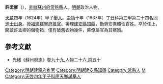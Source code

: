 '''許孟卿'''（{{bd|生年不詳||卒年不詳|catIdx=X許}}），[[南直隸|直隸]][[蘇州府|蘇州府]][[常熟縣|常熟縣]]人。[[明朝|明朝]]政治人物。

[[天啟|天啟]]四年（1624年）甲子[[舉人|舉人]]。[[崇禎|崇禎]]十年（1637年）丁丑科第三甲第二十四名[[同進士出身|同進士出身]]。授[[福建|福建]][[建寧府|建寧府]][[推官|推官]]。署理[[建安縣|建安縣]][[知縣|知縣]]，勤勞安撫體恤百姓。卒於任上，開啟許孟卿的儲物箱，僅有破舊衣物幾件，幕僚屬官為其殯殮。

== 參考文獻 ==
*光緒《蘇州府志》卷九十九,人物二十六,頁五十

{{明朝人物小作品}}
{{崇禎十年丁丑科殿試金榜}}
{{DEFAULTSORT:Xu許}}
[[Category:明朝建寧府推官|Category:明朝建寧府推官]]
[[Category:明朝建安縣知縣|Category:明朝建安縣知縣]]
[[Category:常熟人|Category:常熟人]]
[[Category:許姓|M]]
[[Category:天啓四年甲子科應天鄉試舉人|Category:天啓四年甲子科應天鄉試舉人]]